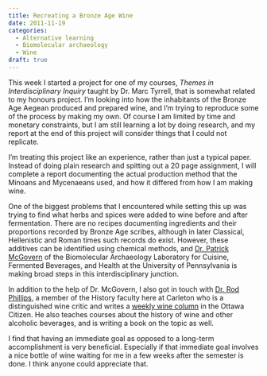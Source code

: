 ```yaml
---
title: Recreating a Bronze Age Wine
date: 2011-11-19
categories:
  - Alternative learning
  - Biomolecular archaeology
  - Wine
draft: true
---
```


This week I started a project for one of my courses, _Themes in Interdisciplinary Inquiry_ taught by Dr. Marc Tyrrell, that is somewhat related to my honours project.
I'm looking into how the inhabitants of the Bronze Age Aegean produced and prepared wine, and I'm trying to reproduce some of the process by making my own.
Of course I am limited by time and monetary constraints, but I am still learning a lot by doing research, and my report at the end of this project will consider things that I could not replicate.

I'm treating this project like an experience, rather than just a typical paper.
Instead of doing plain research and spitting out a 20 page assignment, I will complete a report documenting the actual production method that the Minoans and Mycenaeans used, and how it differed from how I am making wine.

One of the biggest problems that I encountered while setting this up was trying to find what herbs and spices were added to wine before and after fermentation.
There are no recipes documenting ingredients and their proportions recorded by Bronze Age scribes, although in later Classical, Hellenistic and Roman times such records do exist.
However, these additives can be identified using chemical methods, and [Dr. Patrick McGovern](http://www.penn.museum/sites/biomoleculararchaeology) of the Biomolecular Archaeology Laboratory for Cuisine, Fermented Beverages, and Health at the University of Pennsylvania is making broad steps in this interdisciplinary junction.

In addition to the help of Dr. McGovern, I also got in touch with [Dr. Rod Phillips](http://www.rodphillipsonwine.com), a member of the History faculty here at Carleton who is a distinguished wine critic and writes a [weekly wine column](http://www.ottawacitizen.com/columnists/Rod_Phillips.html) in the Ottawa Citizen.
He also teaches courses about the history of wine and other alcoholic beverages, and is writing a book on the topic as well.

I find that having an immediate goal as opposed to a long-term accomplishment is very beneficial.
Especially if that immediate goal involves a nice bottle of wine waiting for me in a few weeks after the semester is done.
I think anyone could appreciate that.
